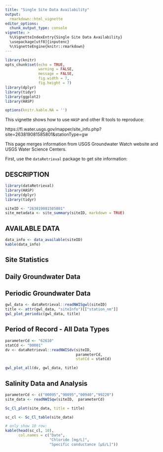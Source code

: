 ```yaml
---
title: "Single Site Data Availability"
output: 
  rmarkdown::html_vignette
editor_options: 
  chunk_output_type: console
vignette: >
  %\VignetteIndexEntry{Single Site Data Availability}
  \usepackage[utf8]{inputenc}
  %\VignetteEngine{knitr::rmarkdown}
---
```


```r
library(knitr)
opts_chunk$set(echo = TRUE,
               warning = FALSE,
               message = FALSE,
               fig.width = 7,
               fig.height = 7)
library(dplyr)
library(tidyr)
library(ggplot2)
library(HASP)

options(knitr.kable.NA = '')
```


This vignette shows how to use `HASP` and other R tools to reproduce:

https://fl.water.usgs.gov/mapper/site_info.php?site=263819081585801&stationType=gw

This page merges information from USGS Groundwater Watch website and USGS Water Science Centers.

First, use the `dataRetrieval` package to get site information:

## DESCRIPTION

```r
library(dataRetrieval)
library(HASP)
library(dplyr)
library(tidyr)

siteID <- "263819081585801"
site_metadata <- site_summary(siteID, markdown = TRUE)
```

## AVAILABLE DATA

```r
data_info <- data_available(siteID)
kable(data_info)
```

## Site Statistics

## Daily Groundwater Data

## Periodic Groundwater Data

```r
gwl_data <- dataRetrieval::readNWISgwl(siteID)
title <- attr(gwl_data, "siteInfo")[["station_nm"]]
gwl_plot_periodic(gwl_data, title)
```

## Period of Record - All Data Types

```r
parameterCd <- "62610"
statCd <- "00001"
dv <- dataRetrieval::readNWISdv(siteID, 
                                parameterCd, 
                                statCd = statCd)

gwl_plot_all(dv, gwl_data, title)
```


## Salinity Data and Analysis

```r
parameterCd <- c("00095","90095","00940","99220")
site_data <- readNWISqw(siteID,  parameterCd)

Sc_Cl_plot(site_data, title = title)

```

```r
sc_cl <- Sc_Cl_table(site_data)

# only show 10 row:
kable(head(sc_cl, 10), 
      col.names = c("Date",
                    "Chloride [mg/L]",
                    "Specific conductance [µS/L]"))
```

